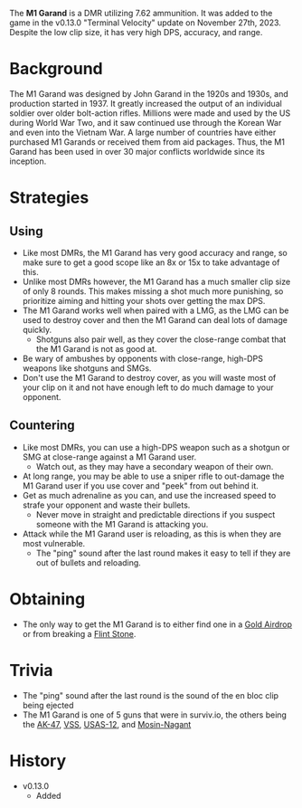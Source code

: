 The **M1 Garand** is a DMR utilizing 7.62 ammunition.  It was added to the game in the v0.13.0 "Terminal Velocity" update on November 27th, 2023. Despite the low clip size, it has very high DPS, accuracy, and range.

# Background
The M1 Garand was designed by John Garand in the 1920s and 1930s, and production started in 1937. It greatly increased the output of an individual soldier over older bolt-action rifles. Millions were made and used by the US during World War Two, and it saw continued use through the Korean War and even into the Vietnam War. A large number of countries have either purchased M1 Garands or received them from aid packages. Thus, the M1 Garand has been used in over 30 major conflicts worldwide since its inception.

# Strategies
## Using
- Like most DMRs, the M1 Garand has very good accuracy and range, so make sure to get a good scope like an 8x or 15x to take advantage of this.
- Unlike most DMRs however, the M1 Garand has a much smaller clip size of only 8 rounds. This makes missing a shot much more punishing, so prioritize aiming and hitting your shots over getting the max DPS.
- The M1 Garand works well when paired with a LMG, as the LMG can be used to destroy cover and then the M1 Garand can deal lots of damage quickly.
    - Shotguns also pair well, as they cover the close-range combat that the M1 Garand is not as good at.
- Be wary of ambushes by opponents with close-range, high-DPS weapons like shotguns and SMGs. 
- Don't use the M1 Garand to destroy cover, as you will waste most of your clip on it and not have enough left to do much damage to your opponent.

## Countering
- Like most DMRs, you can use a high-DPS weapon such as a shotgun or SMG at close-range against a M1 Garand user.
    - Watch out, as they may have a secondary weapon of their own.
- At long range, you may be able to use a sniper rifle to out-damage the M1 Garand user if you use cover and "peek" from out behind it.
- Get as much adrenaline as you can, and use the increased speed to strafe your opponent and waste their bullets.
    - Never move in straight and predictable directions if you suspect someone with the M1 Garand is attacking you.
- Attack while the M1 Garand user is reloading, as this is when they are most vulnerable.
    - The "ping" sound after the last round makes it easy to tell if they are out of bullets and reloading.

# Obtaining
- The only way to get the M1 Garand is to either find one in a [Gold Airdrop](/obstacles/gold_airdrop_crate) or from breaking a [Flint Stone](/obstacles/flint_stone).

# Trivia
- The "ping" sound after the last round is the sound of the en bloc clip being ejected
- The M1 Garand is one of 5 guns that were in surviv.io, the others being the [AK-47](/weapons/guns/ak47), [VSS](/weapons/guns/vss), [USAS-12](/weapons/guns/usas12), and [Mosin-Nagant](/weapons/guns/mosin)

# History
- v0.13.0
    - Added